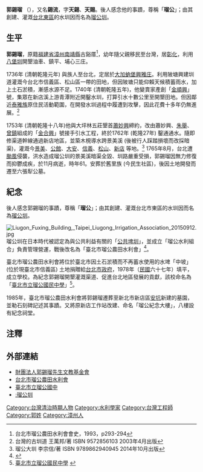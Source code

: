 '''郭錫瑠''' （{{bd|1706年||1765年||}}），又名'''錫流'''，字'''天錫'''、'''天賜'''。後人感念他的事蹟，尊稱「'''瑠公'''」；由其創建、灌溉[[台北東區|台北東區]]的水圳因而名為[[瑠公圳|瑠公圳]]。

==生平==
'''郭錫瑠'''，原籍[[福建省|福建省]][[漳州|漳州]][[南靖縣|南靖縣]]古谿厝<ref>台北市瑠公農田水利會會史，1993，p293-294</ref>，幼年隨父親移民至台灣，居[[彰化縣|彰化]]，利用[[八堡圳|八堡圳]]開墾油車、鎮平、埔心三庄。

1736年 (清朝乾隆元年) 與族人至台北，定居於[[大加蚋堡|大加蚋堡]][[興雅庄|興雅庄]]。利用陂塘興建圳道灌溉今台北市信義區、松山區一帶的田地，但因陂塘只能仰賴天候積蓄雨水，加上土石淤積，漸感水源不足。1740年 (清朝乾隆五年)，他變賣家產創「[[金順興|金順興]]」號，集眾在新店溪上游青潭附近開鑿水圳，打算引水十數公里至開墾田地。但因鄰近[[泰雅族|泰雅族]]原住民活動範圍，在開發水圳過程中履遭到攻擊，因此花費十多年仍無進展。<ref name="multiple">台灣的古圳道 王萬邦/著 ISBN 9572856103 2003年4月出版</ref>

1753年 (清朝乾隆十八年)他與大坪林五莊墾首[[蕭妙興|蕭妙興]]締約，改由蕭妙興、[[朱舉|朱舉]]、[[曾鎮|曾鎮]]組成的「[[金合興|金合興]]」號接手引水工程，終於1762年 (乾隆27年) 鑿通通水。隨即修渠道幹線通過新店地區，並築木梘導水跨景美溪 (後被行人踩踏損壞而改採暗渠)，灌溉今[[景美|景美]]、[[公館_(臺北市)|公館]]、[[大安區_(台北市)|大安]]、[[信義區_(台北市)|信義]]、[[松山區_(臺北市)|松山]]、[[新店區|新店]]
等地。<ref>瑠公大圳 李宗信/著 ISBN 9789862940945 2014年10月出版</ref>
1765年8月，台北遭[[颱風|颱風]]侵襲，洪水造成瑠公圳的景美溪暗渠全毀、圳路嚴重受損，郭錫瑠因無力修復而抑鬱成疾，於11月病逝，時年61。安葬於舊里族 (今民生社區)，後因土地開發而遷至六張犁公墓。

==紀念==
後人感念郭錫瑠的事蹟，尊稱「'''瑠公'''」；由其創建、灌溉台北市東區的水圳因而名為[[瑠公圳|瑠公圳]]。

[[File:Liugon_Fuxing_Building,_Taipei_Liugong_Irrigation_Association_20150912.jpg|thumb]]
瑠公圳在日本時代被認定為與公共利益有關的「[[公共埤圳|公共埤圳]]」，並成立「瑠公水利組合」負責管理營運，戰後改名為「臺北市瑠公農田水利會」<ref>{{Cite web |url=http://www.liugong.org.tw/public/web_page.aspx?id=26 |title=瑠公農田水利會 |accessdate=2015-06-22 |archive-date=2015-06-22 |archive-url=https://web.archive.org/web/20150622084808/http://www.liugong.org.tw/public/web_page.aspx?id=26 |dead-url=no }}</ref>。

臺北市瑠公農田水利會將位於臺北市因土石淤積而不再蓄水使用的水埤「中坡」 (位於現臺北市信義區) 土地捐贈給[[台北市政府|台北市政府]]，1978年（[[中華民國|民國]]六十七年）填平，成立學校。為紀念郭錫瑠開墾灌溉渠道、促進台北地區發展的貢獻，該校命名為「[[臺北市立瑠公國民中學|臺北市立瑠公國民中學]]」<ref>[http://www.lkjh.tp.edu.tw/modules/tinyd/index.php?id=1 臺北市立瑠公國民中學] {{Wayback|url=http://www.lkjh.tp.edu.tw/modules/tinyd/index.php?id=1 |date=20150622092825 }}</ref>。

1985年，臺北市瑠公農田水利會將郭錫瑠遷葬至新北市新店區[[安坑|安坑]]新建的墓園，並勒石刻碑記述其事蹟。又將原新店工作站改建、命名「瑠公紀念大樓」，八樓設有紀念祠堂。

==注釋==
{{reflist}}

==外部連結==
*[http://www.khl.org.tw 財團法人郭錫瑠先生文教基金會] {{Wayback|url=http://www.khl.org.tw/ |date=20200210151821 }}
*[http://www.liugong.org.tw 台北市瑠公農田水利會] {{Wayback|url=http://www.liugong.org.tw/ |date=20150622084811 }}
*[http://www.lkjh.tp.edu.tw 臺北市立瑠公國中] {{Wayback|url=http://www.lkjh.tp.edu.tw/ |date=20070911214144 }}
*[[:瑠公圳|:瑠公圳]]

{{DEFAULTSORT:G}}
[[Category:台灣清治時期人物|Category:台灣清治時期人物]]
[[Category:水利學家|Category:水利學家]]
[[Category:台灣工程師|Category:台灣工程師]]
[[Category:郭姓|Category:郭姓]]
[[Category:漳州人|Category:漳州人]]